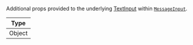 Additional props provided to the underlying [TextInput](https://reactnative.dev/docs/textinput#props) within [`MessageInput`](../../../ui-components/message-input-components/message-input.mdx).

| Type   |
| ------ |
| Object |
